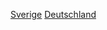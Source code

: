 {{portal box|國際關係|德國|瑞典}}
{{commonscat|Relations of Germany and Sweden}}
[[Category:德國雙邊關係|Sverige]]
[[Category:瑞典雙邊關係|Deutschland]]